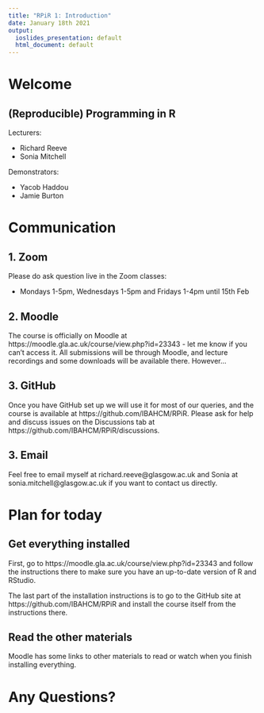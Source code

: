```yaml
---
title: "RPiR 1: Introduction"
date: January 18th 2021
output: 
  ioslides_presentation: default
  html_document: default
---
```


# Welcome

## (Reproducible) Programming in R

Lecturers:

- Richard Reeve
- Sonia Mitchell

Demonstrators:

- Yacob Haddou
- Jamie Burton

# Communication

## 1. Zoom

Please do ask question live in the Zoom classes:

 - Mondays 1-5pm, Wednesdays 1-5pm and Fridays 1-4pm until 15th Feb

## 2. Moodle

The course is officially on Moodle at https://moodle.gla.ac.uk/course/view.php?id=23343 -
let me know if you can't access it. All submissions will be through Moodle,
and lecture recordings and some downloads will be available there. However...

## 3. GitHub

Once you have GitHub set up we will use it for most of our queries, and the
course is available at https://github.com/IBAHCM/RPiR. Please ask for help and
discuss issues on the Discussions tab at https://github.com/IBAHCM/RPiR/discussions.

## 3. Email

Feel free to email myself at richard.reeve@glasgow.ac.uk and Sonia at
sonia.mitchell@glasgow.ac.uk if you want to contact us directly.

# Plan for today

## Get everything installed

First, go to https://moodle.gla.ac.uk/course/view.php?id=23343 and follow the
instructions there to make sure you have an up-to-date version of R and RStudio.

The last part of the installation instructions is to go to the GitHub site at
https://github.com/IBAHCM/RPiR and install the course itself from the
instructions there.

## Read the other materials

Moodle has some links to other materials to read or watch when you finish
installing everything.

# Any Questions?
